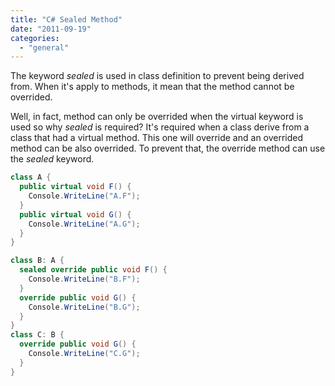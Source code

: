 ```yaml
---
title: "C# Sealed Method"
date: "2011-09-19"
categories: 
  - "general"
---
```


The keyword _sealed_ is used in class definition to prevent being derived from. When it's apply to methods, it mean that the method cannot be overrided.

Well, in fact, method can only be overrided when the virtual keyword is used so why _sealed_ is required? It's required when a class derive from a class that had a virtual method. This one will override and an overrided method can be also overrided. To prevent that, the override method can use the _sealed_ keyword.

```csharp
class A { 
  public virtual void F() { 
    Console.WriteLine("A.F"); 
  } 
  public virtual void G() { 
    Console.WriteLine("A.G"); 
  } 
} 

class B: A { 
  sealed override public void F() { 
    Console.WriteLine("B.F"); 
  } 
  override public void G() { 
    Console.WriteLine("B.G"); 
  } 
} 
class C: B { 
  override public void G() { 
    Console.WriteLine("C.G");
  } 
} 
```

